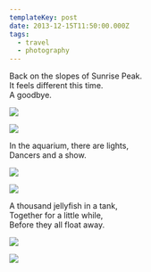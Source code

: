 ```yaml
---
templateKey: post
date: 2013-12-15T11:50:00.000Z
tags:
  - travel
  - photography
---
```

Back on the slopes of Sunrise Peak.<br/>
It feels different this time.<br/>
A goodbye.

![](../../static/assets/20131215-IMG_1346.jpg)

![](../../static/assets/20131215-IMG_1356.jpg)

In the aquarium, there are lights,<br/>
Dancers and a show.

![](../../static/assets/20131215-IMG_1423.jpg)

![](../../static/assets/20131215-IMG_1478.jpg)

A thousand jellyfish in a tank,<br/>
Together for a little while,<br/>
Before they all float away.

![](../../static/assets/20131215-IMG_1495.jpg)

![](../../static/assets/20131215-IMG_1515.jpg)

